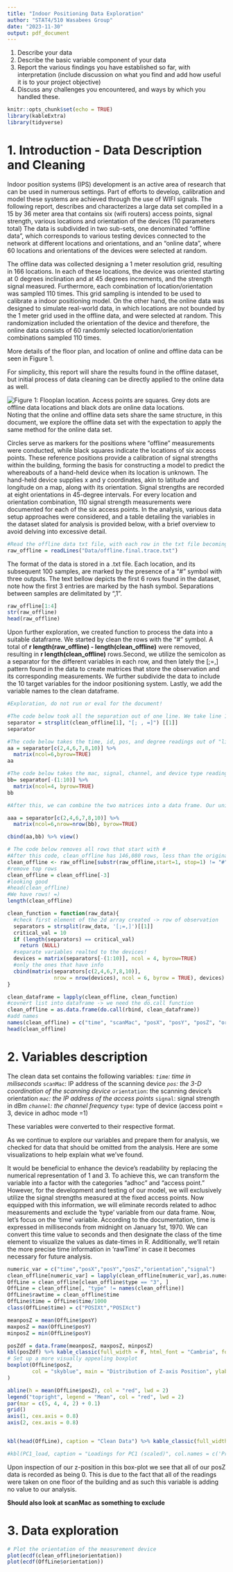 ```yaml
---
title: "Indoor Positioning Data Exploration"
author: "STAT4/510 Wasabees Group"
date: "2023-11-30"
output: pdf_document
---
```


1. Describe your data
2. Describe the basic variable component of your data
3. Report the various findings you have established so far, with interpretation (include discussion on what you find and add how useful it is to your project objective)
4. Discuss any challenges you encountered, and ways by which you handled these.

```r
knitr::opts_chunk$set(echo = TRUE)
library(kableExtra)
library(tidyverse)
```

# 1. Introduction - Data Description and Cleaning

Indoor position systems (IPS) development is an active area of research that can be used in numerous settings. Part of efforts to develop, calibration and model these systems are achieved through the use of WIFI signals. The following report, describes and characterizes a large data set compiled in a 15 by 36 meter area that contains six (wifi routers) access points, signal strength, various locations and orientation of the devices (10 parameters total)
The data is subdivided in two sub-sets, one denominated "offline data", which corresponds to various testing devices connected to the network at different locations and orientations, and an "online data", where 60 locations and orientations of the devices were selected at random.

The offline data was collected designing a 1 meter resolution grid, resulting in 166 locations. In each of these locations, the device was oriented starting at 0 degrees inclination and at 45 degrees increments, and the strength signal measured. Furthermore, each combination of location/orientation was sampled 110 times. This grid sampling is intended to be used to calibrate a indoor positioning model. On the other hand, the online data was designed to simulate real-world data, in which locations are not bounded by the 1 meter grid used in the offline data, and were selected at random. This randomization included the orientation of the device and therefore, the online data consists of 60 randomly selected location/orientation combinations sampled 110 times. 

More details of the floor plan, and location of online and offline data can be seen in Figure 1.


For simplicity, this report will share the results found in the offline dataset, but initial process of data cleaning can be directly applied to the online data as well. 


![Figure 1: Flooplan location. Access points are squares. Grey dots are offline data locations and black dots are online data locations.](data/floorplan.jpg)
Noting that the online and offline data sets share the same structure, in this document, we explore the offline data set with the expectation to apply the same method for the online data set.

Circles serve as markers for the positions where "offline" measurements were conducted, while black squares indicate the locations of six access points. These reference positions provide a calibration of signal strengths within the building, forming the basis for constructing a model to predict the whereabouts of a hand-held device when its location is unknown. The hand-held device supplies x and y coordinates, akin to latitude and longitude on a map, along with its orientation. Signal strengths are recorded at eight orientations in 45-degree intervals. For every location and orientation combination, 110 signal strength measurements were documented for each of the six access points. In the analysis, various data setup approaches were considered, and a table detailing the variables in the dataset slated for analysis is provided below, with a brief overview to avoid delving into excessive detail.

```r

#Read the offline data txt file, with each row in the txt file becoming a text string
raw_offline = readLines("Data/offline.final.trace.txt")
```


The format of the data is stored in a .txt file. Each location, and its subsequent 100 samples, are marked by the presence of a "#" symbol with three outputs.
The text bellow depicts the first 6 rows found in the dataset, note how the first 3 entries are marked by the hash symbol. Separations between samples are delimitated by ",1". 

```r

raw_offline[1:4]
str(raw_offline) 
head(raw_offline)

```

Upon further exploration, we created function to process the data into a suitable dataframe. We started by clean the rows with the "#" symbol. A total of **r length(raw_offline) - length(clean_offline)** were removed, resulting in **r length(clean_offline)** rows.Second, we utilize the semicolon as a separator for the different variables in each row, and then lately the [;=,] pattern found in the data to create matrices that store the observation and its corresponding measurements. We further subdivide the data to include the 10 target variables for the indoor positioning system. Lastly, we add the variable names to the clean dataframe. 

```r

#Exploration, do not run or eval for the document!

#The code below took all the separation out of one line. We take line 1 as an example and our separators are ; , and =
separator = strsplit(clean_offline[1], "[; , =]") [[1]]
separator

#The code below takes the time, id, pos, and degree readings out of "line" and arrange them in a matrix
aa = separator[c(2,4,6,7,8,10)] %>% 
  matrix(ncol=6,byrow=TRUE)
aa

#The code below takes the mac, signal, channel, and device type reading out of "line" and arrange them in a matrix
bb= separator[-(1:10)] %>%
  matrix(ncol=4, byrow=TRUE)
bb

#After this, we can combine the two matrices into a data frame. Our unit of analysis is signal strength, which mean each signal strength value needs to be one single observation. So to combine the data, we need to duplicate `a` by the number of rows in `b`.

aaa = separator[c(2,4,6,7,8,10)] %>% 
  matrix(ncol=6,nrow=nrow(bb), byrow=TRUE)

cbind(aa,bb) %>% view()
```

```r

# The code below removes all rows that start with #
#After this code, clean_offline has 146,080 rows, less than the original 151,392 rows
clean_offline <- raw_offline[substr(raw_offline,start=1, stop=1) != "#"]
#remove top rows 
clean_offline = clean_offline[-3]
#looking good
#head(clean_offline)
#We have rows! =)
length(clean_offline)

clean_function = function(raw_data){
  #check first element of the 2d array created -> row of observation
  separators = strsplit(raw_data, '[;=,]')[[1]]
  critical_val = 10
  if (length(separators) == critical_val)
    return (NULL)
  #separate variables realted to the devices!
  devices = matrix(separators[-(1:10)], ncol = 4, byrow=TRUE)
  #only the ones that have info
  cbind(matrix(separators[c(2,4,6,7,8,10)], 
               nrow = nrow(devices), ncol = 6, byrow = TRUE), devices)
}

clean_dataframe = lapply(clean_offline, clean_function)
#covnert list into dataframe -> we need the do.call function
clean_offline = as.data.frame(do.call(rbind, clean_dataframe))
#add names
names(clean_offline) = c("time", "scanMac", "posX", "posY", "posZ", "orientation", "mac", "signal", "channel", "type")
head(clean_offline)


```



# 2. Variables description


The clean data set contains the following variables:
*`time`: time in miliseconds
*`scanMac`: IP address of the scanning device
*`pos`: the 3-D coordination of the scanning device
*`orientation`: the scanning device's orientation
*`mac`: the IP address of the access points
*`signal`: signal strength in dBm
*`channel`: the channel frequency
*`type`: type of device (access point = 3, device in adhoc mode =1)  

These variables were converted to their respective format. 

As we continue to explore our variables and prepare them for analysis, we checked for data that should be omitted from the analysis. Here are some visualizations to help explain what we've found.

It would be beneficial to enhance the device's readability by replacing the numerical representation of 1 and 3. To achieve this, we can transform the variable into a factor with the categories "adhoc" and "access point." However, for the development and testing of our model, we will exclusively utilize the signal strengths measured at the fixed access points. Now equipped with this information, we will eliminate records related to adhoc measurements and exclude the 'type' variable from our data frame.
Now, let's focus on the 'time' variable. According to the documentation, time is expressed in milliseconds from midnight on January 1st, 1970. We can convert this time value to seconds and then designate the class of the time element to visualize the values as date-times in R. Additionally, we'll retain the more precise time information in 'rawTime' in case it becomes necessary for future analysis.

```r
numeric_var = c("time","posX","posY","posZ","orientation","signal")
clean_offline[numeric_var] = lapply(clean_offline[numeric_var],as.numeric)
OffLine = clean_offline[clean_offline$type == "3", ]
OffLine = clean_offline[, "type" != names(clean_offline)]
OffLine$rawtime = clean_offline$time
OffLine$time = OffLine$time/1000
class(OffLine$time) = c("POSIXt","POSIXct")

meanposZ = mean(OffLine$posY)
maxposZ = max(OffLine$posY)
minposZ = min(OffLine$posY)

posZdf = data.frame(meanposZ, maxposZ, minposZ)  
kbl(posZdf) %>% kable_classic(full_width = F, html_font = "Cambria", font_size = 10)
# Set up a more visually appealing boxplot
boxplot(OffLine$posZ,
        col = "skyblue", main = "Distribution of Z-axis Position", ylab = "Z-axis Position"
)

abline(h = mean(OffLine$posZ), col = "red", lwd = 2)
legend("topright", legend = "Mean", col = "red", lwd = 2)
par(mar = c(5, 4, 4, 2) + 0.1)
grid()
axis(1, cex.axis = 0.8)
axis(2, cex.axis = 0.8)


kbl(head(OffLine), caption = "Clean Data") %>% kable_classic(full_width = F, html_font = "Cambria", font_size = 10)

#kbl(PC1_load, caption = "Loadings for PC1 (scaled)", col.names = c('Predictor', "Loading Value"))%>% kable_classic(full_width = F, html_font = "Cambria")
```

Upon inspection of our z-position in this box-plot we see that all of our posZ data is recorded as being 0. This is due to the fact that all of the readings were taken on one floor of the building and as such this variable is adding no value to our analysis.

**Should also look at scanMac as something to exclude**


# 3. Data exploration
```r
# Plot the orientation of the measurement device
plot(ecdf(clean_offline$orientation))
plot(ecdf(OffLine$orientation))
```
